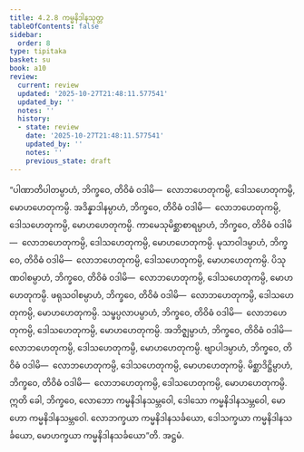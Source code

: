```yaml
---
title: 4.2.8 ကမ္မနိဒါနသုတ္တ
tableOfContents: false
sidebar:
  order: 8
type: tipitaka
basket: su
book: a10
review:
  current: review
  updated: '2025-10-27T21:48:11.577541'
  updated_by: ''
  notes: ''
  history:
  - state: review
    date: '2025-10-27T21:48:11.577541'
    updated_by: ''
    notes: ''
    previous_state: draft
---
```



<ReviewStatus review={frontmatter.review} showDetails={true} />

<HypothesisAnnotation frontmatter={frontmatter} />

<DynamicBreadcrumb />

<Division number="174" book="a10" e="ch" v="17" p="470">

<Paragraph number="1240" book="a10">
“ပါဏာတိပါတမ္ပာဟံ, ဘိက္ခဝေ, တိဝိဓံ ဝဒါမိ—  လောဘဟေတုကမ္ပိ, ဒေါသဟေတုကမ္ပိ, မောဟဟေတုကမ္ပိ.
</Paragraph>

<Paragraph number="1241" book="a10">
အဒိန္နာဒါနမ္ပာဟံ, ဘိက္ခဝေ, တိဝိဓံ ဝဒါမိ—  လောဘဟေတုကမ္ပိ, ဒေါသဟေတုကမ္ပိ, မောဟဟေတုကမ္ပိ.
</Paragraph>

<Paragraph number="1242" book="a10">
ကာမေသုမိစ္ဆာစာရမ္ပာဟံ, ဘိက္ခဝေ, တိဝိဓံ ဝဒါမိ—  လောဘဟေတုကမ္ပိ, ဒေါသဟေတုကမ္ပိ, မောဟဟေတုကမ္ပိ.
</Paragraph>

<Paragraph number="1243" book="a10">
မုသာဝါဒမ္ပာဟံ, ဘိက္ခဝေ, တိဝိဓံ ဝဒါမိ—  လောဘဟေတုကမ္ပိ, ဒေါသဟေတုကမ္ပိ, မောဟဟေတုကမ္ပိ.
</Paragraph>

<Paragraph number="1244" book="a10">
ပိသုဏဝါစမ္ပာဟံ, ဘိက္ခဝေ, တိဝိဓံ ဝဒါမိ—  လောဘဟေတုကမ္ပိ, ဒေါသဟေတုကမ္ပိ, မောဟဟေတုကမ္ပိ.
</Paragraph>

<Paragraph number="1245" book="a10">
ဖရုသဝါစမ္ပာဟံ, ဘိက္ခဝေ, တိဝိဓံ ဝဒါမိ—  လောဘဟေတုကမ္ပိ, ဒေါသဟေတုကမ္ပိ, မောဟဟေတုကမ္ပိ.
</Paragraph>

<Paragraph number="1246" book="a10">
သမ္ဖပ္ပလာပမ္ပာဟံ, ဘိက္ခဝေ, တိဝိဓံ ဝဒါမိ—  လောဘဟေတုကမ္ပိ, ဒေါသဟေတုကမ္ပိ, မောဟဟေတုကမ္ပိ.
</Paragraph>

<Paragraph number="1247" book="a10">
အဘိဇ္ဈမ္ပာဟံ, ဘိက္ခဝေ, တိဝိဓံ ဝဒါမိ—  လောဘဟေတုကမ္ပိ, ဒေါသဟေတုကမ္ပိ, မောဟဟေတုကမ္ပိ.
</Paragraph>

<Paragraph number="1248" book="a10">
ဗျာပါဒမ္ပာဟံ, ဘိက္ခဝေ, တိဝိဓံ ဝဒါမိ—  လောဘဟေတုကမ္ပိ, ဒေါသဟေတုကမ္ပိ, မောဟဟေတုကမ္ပိ.
</Paragraph>

<Paragraph number="1249" book="a10">
မိစ္ဆာဒိဋ္ဌိမ္ပာဟံ, ဘိက္ခဝေ, တိဝိဓံ ဝဒါမိ—  လောဘဟေတုကမ္ပိ, ဒေါသဟေတုကမ္ပိ, မောဟဟေတုကမ္ပိ. ဣတိ ခေါ, ဘိက္ခဝေ, လောဘော ကမ္မနိဒါနသမ္ဘဝေါ, ဒေါသော ကမ္မနိဒါနသမ္ဘဝေါ, မောဟော ကမ္မနိဒါနသမ္ဘဝေါ. လောဘက္ခယာ ကမ္မနိဒါနသင်္ခယော, ဒေါသက္ခယာ ကမ္မနိဒါနသင်္ခယော, မောဟက္ခယာ ကမ္မနိဒါနသင်္ခယော”တိ.

</Paragraph>
</Division>

<Paragraph number="1250" type="center" book="a10">
အဋ္ဌမံ.
</Paragraph>